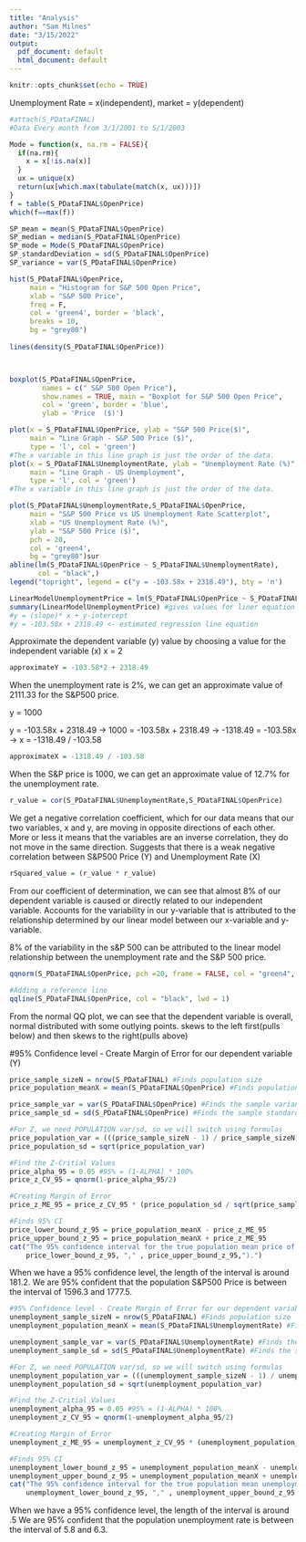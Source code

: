 ```yaml
---
title: "Analysis"
author: "Sam Milnes"
date: "3/15/2022"
output:
  pdf_document: default
  html_document: default
---
```


```r
knitr::opts_chunk$set(echo = TRUE)
```

Unemployment Rate = x(independent), market = y(dependent)

```r
#attach(S_PDataFINAL)
#Data Every month from 3/1/2001 to 5/1/2003

Mode = function(x, na.rm = FALSE){
  if(na.rm){
    x = x[!is.na(x)]
  }
  ux = unique(x)
  return(ux[which.max(tabulate(match(x, ux)))])
}
f = table(S_PDataFINAL$OpenPrice)
which(f==max(f))

```

```r

SP_mean = mean(S_PDataFINAL$OpenPrice)
SP_median = median(S_PDataFINAL$OpenPrice)
SP_mode = Mode(S_PDataFINAL$OpenPrice)
SP_standardDeviation = sd(S_PDataFINAL$OpenPrice)
SP_variance = var(S_PDataFINAL$OpenPrice)

hist(S_PDataFINAL$OpenPrice,
     main = "Histogram for S&P 500 Open Price",
     xlab = "S&P 500 Price",
     freq = F,
     col = 'green4', border = 'black',
     breaks = 10,
     bg = "grey80")
       
lines(density(S_PDataFINAL$OpenPrice))



boxplot(S_PDataFINAL$OpenPrice,
        names = c(" S&P 500 Open Price"),
        show.names = TRUE, main = "Boxplot for S&P 500 Open Price", 
        col = 'green', border = 'blue',
        ylab = 'Price  ($)')

plot(x = S_PDataFINAL$OpenPrice, ylab = "S&P 500 Price($)",
     main = "Line Graph - S&P 500 Price ($)",
     type = 'l', col = 'green')
#The x variable in this line graph is just the order of the data. 
plot(x = S_PDataFINAL$UnemploymentRate, ylab = "Unemployment Rate (%)",
     main = "Line Graph - US Unemployment",
     type = 'l', col = 'green')
#The x variable in this line graph is just the order of the data. 

```

```r
plot(S_PDataFINAL$UnemploymentRate,S_PDataFINAL$OpenPrice,
     main = "S&P 500 Price vs US Unemployment Rate Scatterplot",
     xlab = "US Unemployment Rate (%)",
     ylab = "S&P 500 Price ($)",
     pch = 20,
     col = 'green4',
     bg = "grey80")sur
abline(lm(S_PDataFINAL$OpenPrice ~ S_PDataFINAL$UnemploymentRate), 
       col = "black",)
legend("topright", legend = c("y = -103.58x + 2318.49"), bty = 'n')

LinearModelUnemploymentPrice = lm(S_PDataFINAL$OpenPrice ~ S_PDataFINAL$UnemploymentRate)
summary(LinearModelUnemploymentPrice) #gives values for liner equation
#y = (slope)* x + y-intercept
#y = -103.58x + 2318.49 <- estimated regression line equation

```


Approximate the dependent variable (y) value by choosing a value for the independent variable (x)
x = 2
```r
approximateY = -103.58*2 + 2318.49
```
When the unemployment rate is 2%, we can get an approximate value of 2111.33 for the S&P500 price.


y = 1000

y = -103.58x + 2318.49 -> 1000 = -103.58x + 2318.49 -> -1318.49 = -103.58x -> x = -1318.49 / -103.58
```r
approximateX = -1318.49 / -103.58
```
When the S&P price is 1000, we can get an approximate value of 12.7% for the unemployment rate.

```r
r_value = cor(S_PDataFINAL$UnemploymentRate,S_PDataFINAL$OpenPrice)
```

We get a negative correlation coefficient, which for our data means that our two variables,
x and y, are moving in opposite directions of each other.
More or less it means that the variables are an inverse correlation, they do not move in the same direction.
Suggests that there is a weak negative correlation between S&P500 Price (Y) and Unemployment Rate (X)

```r
rSquared_value = (r_value * r_value)
```
From our coefficient of determination, we can see that almost 8% of our dependent
variable is caused or directly related to our independent variable.
Accounts for the variability in our y-variable that is attributed to the relationship determined by our
linear model between our x-variable and y-variable.

8% of the variability in the s&P 500 can be attributed to the linear model relationship between
the unemployment rate and the S&P 500 price.


```r
qqnorm(S_PDataFINAL$OpenPrice, pch =20, frame = FALSE, col = "green4", main = "Normal QQ-Plot for S&P 500 Price")

#Adding a reference line
qqline(S_PDataFINAL$OpenPrice, col = "black", lwd = 1)
```
From the normal QQ plot, we can see that the dependent variable is overall,
normal distributed with some outlying points.
skews to the left first(pulls below) and then skews to the right(pulls above)



#95% Confidence level - Create Margin of Error for our dependent variable (Y)
```r
price_sample_sizeN = nrow(S_PDataFINAL) #Finds population size
price_population_meanX = mean(S_PDataFINAL$OpenPrice) #Finds population mean

price_sample_var = var(S_PDataFINAL$OpenPrice) #Finds the sample variance
price_sample_sd = sd(S_PDataFINAL$OpenPrice) #Finds the sample standard deviation

#For Z, we need POPULATION var/sd, so we will switch using formulas
price_population_var = (((price_sample_sizeN - 1) / price_sample_sizeN) * price_sample_var)
price_population_sd = sqrt(price_population_var)

#Find the Z-Critial Values
price_alpha_95 = 0.05 #95% = (1-ALPHA) * 100%
price_z_CV_95 = qnorm(1-price_alpha_95/2)

#Creating Margin of Error
price_z_ME_95 = price_z_CV_95 * (price_population_sd / sqrt(price_sample_sizeN))

#Finds 95% CI
price_lower_bound_z_95 = price_population_meanX - price_z_ME_95 
price_upper_bound_z_95 = price_population_meanX + price_z_ME_95
cat("The 95% confidence interval for the true population mean price of S&P500 is: (",
    price_lower_bound_z_95, "," , price_upper_bound_z_95,").")
```
When we have a 95% confidence level, the length of the interval is around 181.2.
We are 95% confident that the population S&P500 Price is between the interval of 1596.3 and 1777.5.


```r
#95% Confidence level - Create Margin of Error for our dependent variable (Y)
unemployment_sample_sizeN = nrow(S_PDataFINAL) #Finds population size
unemployment_population_meanX = mean(S_PDataFINAL$UnemploymentRate) #Finds population mean

unemployment_sample_var = var(S_PDataFINAL$UnemploymentRate) #Finds the sample variance
unemployment_sample_sd = sd(S_PDataFINAL$UnemploymentRate) #Finds the sample standard deviation

#For Z, we need POPULATION var/sd, so we will switch using formulas
unemployment_population_var = (((unemployment_sample_sizeN - 1) / unemployment_sample_sizeN) * unemployment_sample_var)
unemployment_population_sd = sqrt(unemployment_population_var)

#Find the Z-Critial Values
unemployment_alpha_95 = 0.05 #95% = (1-ALPHA) * 100%
unemployment_z_CV_95 = qnorm(1-unemployment_alpha_95/2)

#Creating Margin of Error
unemployment_z_ME_95 = unemployment_z_CV_95 * (unemployment_population_sd / sqrt(unemployment_sample_sizeN))

#Finds 95% CI
unemployment_lower_bound_z_95 = unemployment_population_meanX - unemployment_z_ME_95 
unemployment_upper_bound_z_95 = unemployment_population_meanX + unemployment_z_ME_95
cat("The 95% confidence interval for the true population mean unemployment rate is: (",
    unemployment_lower_bound_z_95, "," , unemployment_upper_bound_z_95,").")
```
When we have a 95% confidence level, the length of the interval is around .5
We are 95% confident that the population unemployment rate is between the interval of 5.8 and 6.3.





